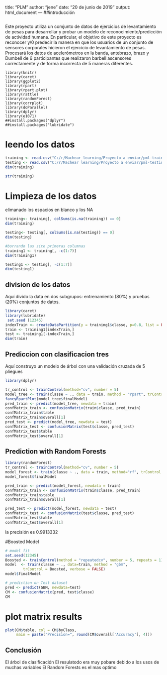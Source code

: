 title: "PLM"
author: "jene"
date: "20 de junio de 2019"
output: html_document
---
##introducción
```r

```

Este proyecto utiliza un comjunto de  datos de ejercicios de levantamiento de pesas para desarrollar y probar un modelo de reconocimiento/predicción de actividad humana. En particular, el objetivo de este proyecto es reconocer y/0 predecir la manera en que los usuarios de un conjunto de sensores corporales hicieron el ejercicio de levantamiento de pesas. Procesará los datos de acelerómetros en la banda, antebrazo, brazo y Dumbell de 6 participantes que realizaron barbell ascensores correctamente y de forma incorrecta de 5 maneras diferentes.
```
library(knitr)
library(caret)
library(ggplot2)
library(rpart)
library(rpart.plot)
library(rattle)
library(randomForest)
library(corrplot)
library(doParallel)
library(dplyr)
library(e1071)
##install.packages("dplyr")
##install.packages("lubridate")
```

# leendo  los datos
```r
training <- read.csv("C:/r/Machear learning/Proyecto a enviar/pml-training.csv",  na.strings=c("NA","#DIV/0!",""), header = TRUE)
testing <- read.csv("C:/r/Machear learning/Proyecto a enviar/pml-testing.csv",  na.strings=c("NA","#DIV/0!",""), header = TRUE)
dim(training)
```
```r
str(training)
```

#  Limpieza de los datos
elimanado los espacios en blanco y los NA

```r
training<- training[, colSums(is.na(training)) == 0]
dim(training)
```

```r
testing<- testing[, colSums(is.na(testing)) == 0]
dim(testing)
```



```r
#borrando las site primeras columnas
training1 <- training[, -c(1:7)]
dim(training1)

testing1 <- testing[, -c(1:7)]
dim(testing1)

```

## division de los datos 

Aquí divido la data  en dos subgrupos: entrenamiento (80%) y pruebas  (20%) conjuntos de datos.
```r
library(caret)
library(lubridate)
 set.seed (12345)
indexTrain <- createDataPartition(y = training1$classe, p=0.8, list = FALSE)
train <- training1[indexTrain,]
test <- training1[-indexTrain,]
dim(train)
```


## Prediccion con clasificacion tres
Aquí construyo un modelo de árbol con una validación cruzada de 5 pliegues 

```r
library(dplyr)

tr_control <- trainControl(method="cv", number = 5)
model_tree <- train(classe ~ ., data = train, method = "rpart", trControl = tr_control)
fancyRpartPlot(model_tree$finalModel)
pred_train <- predict(model_tree, newdata = train)
confMatrix_train <- confusionMatrix(train$classe, pred_train)
confMatrix_train$table
confMatrix_train$overall[1]
pred_test <- predict(model_tree, newdata = test)
confMatrix_test <- confusionMatrix(test$classe, pred_test)
confMatrix_test$table
confMatrix_test$overall[1]
```




## Prediction with Random Forests
```r
library(randomForest)
tr_control <- trainControl(method="cv", number = 5)
model_forest <- train(classe ~ ., data = train, method="rf", trControl = tr_control)
model_forest$finalModel

pred_train <- predict(model_forest, newdata = train)
confMatrix_train <- confusionMatrix(train$classe, pred_train)
confMatrix_train$table
confMatrix_train$overall[1]

pred_test <- predict(model_forest, newdata = test)
confMatrix_test <- confusionMatrix(test$classe, pred_test)
confMatrix_test$table
confMatrix_test$overall[1]
```
la precisión   es 0.9913332

#Boosted Model


```r
# model fit
set.seed(12345)
Boosted <- trainControl(method = "repeatedcv", number = 5, repeats = 1)
model  <- train(classe ~ ., data=train, method = "gbm",
        trControl = Boosted, verbose = FALSE)
model$finalModel
```

```r
# prediction on Test dataset
pred <- predict(GBM, newdata=test)
CM <- confusionMatrix(pred, test$classe)
CM
```
# plot matrix results
```r

plot(CM$table, col = CM$byClass, 
     main = paste("Precision=", round(CM$overall['Accuracy'], 4)))
```


## Conclusión
El árbol de clasificación El resulatodo era muy pobare  debido a los usos de muchas variables
El Random Forests es el mas optimo

